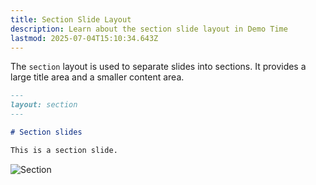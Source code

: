 ```yaml
---
title: Section Slide Layout
description: Learn about the section slide layout in Demo Time
lastmod: 2025-07-04T15:10:34.643Z
---
```




The `section` layout is used to separate slides into sections. It provides a large title area and a smaller content area.

```md
---
layout: section
---

# Section slides

This is a section slide.
```

<Image class="mx-auto" src={sectionImg} alt="Section" />
